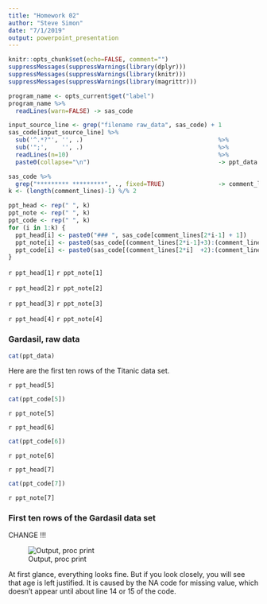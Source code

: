 ```yaml
---
title: "Homework 02"
author: "Steve Simon"
date: "7/1/2019"
output: powerpoint_presentation
---
```



```r
knitr::opts_chunk$set(echo=FALSE, comment="")
suppressMessages(suppressWarnings(library(dplyr)))
suppressMessages(suppressWarnings(library(knitr)))
suppressMessages(suppressWarnings(library(magrittr)))
```

```r
program_name <- opts_current$get("label") 
program_name %>%
  readLines(warn=FALSE) -> sas_code

input_source_line <- grep("filename raw_data", sas_code) + 1
sas_code[input_source_line] %>%
  sub('^.*?"', '', .)                                      %>%
  sub('";',    '', .)                                      %>% 
  readLines(n=10)                                          %>%
  paste0(collapse="\n")                                    -> ppt_data

sas_code %>% 
  grep("********* *********", ., fixed=TRUE)               -> comment_lines
k <- (length(comment_lines)-1) %/% 2

ppt_head <- rep(" ", k)
ppt_note <- rep(" ", k)
ppt_code <- rep(" ", k)
for (i in 1:k) {
  ppt_head[i] <- paste0("### ", sas_code[comment_lines[2*i-1] + 1])
  ppt_note[i] <- paste0(sas_code[(comment_lines[2*i-1]+3):(comment_lines[2*i]  -1)], collapse="\n")
  ppt_code[i] <- paste0(sas_code[(comment_lines[2*i]  +2):(comment_lines[2*i+1]-2)], collapse="\n")
}
```

<!---hw 1/4--->
`r ppt_head[1]`
`r ppt_note[1]`

<!---hw 2/4--->
`r ppt_head[2]`
`r ppt_note[2]`

<!---hw 3/4--->
`r ppt_head[3]`
`r ppt_note[3]`

<!---hw 4/4--->
`r ppt_head[4]`
`r ppt_note[4]`


### Gardasil, raw data
```r
cat(ppt_data)
```
<div class="notes">
Here are the first ten rows of the Titanic data set.
</div>

<!---Preliminaries--->
`r ppt_head[5]`
```r
cat(ppt_code[5])
```
<div class="notes">
`r ppt_note[5]`
</div>

<!---proc import--->
`r ppt_head[6]`
```r
cat(ppt_code[6])
```
<div class="notes">
`r ppt_note[6]`
</div>

<!---proc print--->
`r ppt_head[7]`
```r
cat(ppt_code[7])
```
<div class="notes">
`r ppt_note[7]`
</div>

### First ten rows of the Gardasil data set

CHANGE !!!

![Output, proc print](../images/lecture02-01.png)
<div class="notes">
At first glance, everything looks fine. But if you look closely, you will see that age is left justified. It is caused by the NA code for missing value, which doesn't appear until about line 14 or 15 of the code.
</div>

